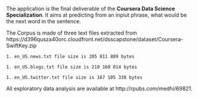 The application is the final deliverable of the **Coursera Data Science Specialization**. It aims at predicting from an inpiut phrase, what would be the next word in the sentence.

The Corpus is made of three text files extracted from https://d396qusza40orc.cloudfront.net/dsscapstone/dataset/Coursera-SwiftKey.zip

    1. en_US.news.txt file size is 205 811 889 bytes

    1. en_US.blogs.txt file size is 210 160 014 bytes

    1. en_US.twitter.txt file size is 167 105 338 bytes
    
All exploratory data analysis are available at http://rpubs.com/medhi/69821.





